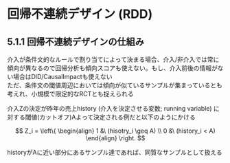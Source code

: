 # 回帰不連続デザイン (RDD)

## 5.1.1 回帰不連続デザインの仕組み

介入が条件文的なルールで割り当てによって決まる場合、介入/非介入では常に傾向が異なるので回帰分析も傾向スコアも使えない。もし、介入前後の情報がない場合はDID/CausalImpactも使えない\
ただ、条件文の閾値周辺においては傾向が似ているサンプルが集まっているとも考えれ、小規模で限定的なRCTとも捉えられる

介入Zの決定が昨年の売上history (介入を決定させる変数; running variable) に対する閾値(カットオフ)Aよって決定される例だと以下のようにかける

$$
Z_i = 
  \left\{
    \begin{align}
      1 &\  (hisotry_i \geq A) \\
      0 &\  (history_i < A)
    \end{align}
  \right.
$$

historyがAに近い部分にあるサンプル達であれば、同質なサンプルとして扱える
